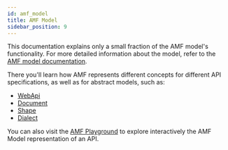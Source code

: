```yaml
---
id: amf_model
title: AMF Model
sidebar_position: 9
---
```


This documentation explains only a small fraction of the AMF model's functionality.
For more detailed information about the model, refer to the [AMF model documentation](https://github.com/aml-org/amf/blob/develop/documentation/model.md).

There you'll learn how AMF represents different concepts for different API specifications, as well as for abstract models, such as:

- [WebApi](https://github.com/aml-org/amf/blob/develop/documentation/model.md#webapi)
- [Document](https://github.com/aml-org/amf/blob/develop/documentation/model.md#document)
- [Shape](https://github.com/aml-org/amf/blob/develop/documentation/model.md#shape)
- [Dialect](https://github.com/aml-org/amf/blob/develop/documentation/model.md#dialect)

You can also visit the [AMF Playground](amf/amf_playground) to explore interactively the AMF Model representation of an API.
